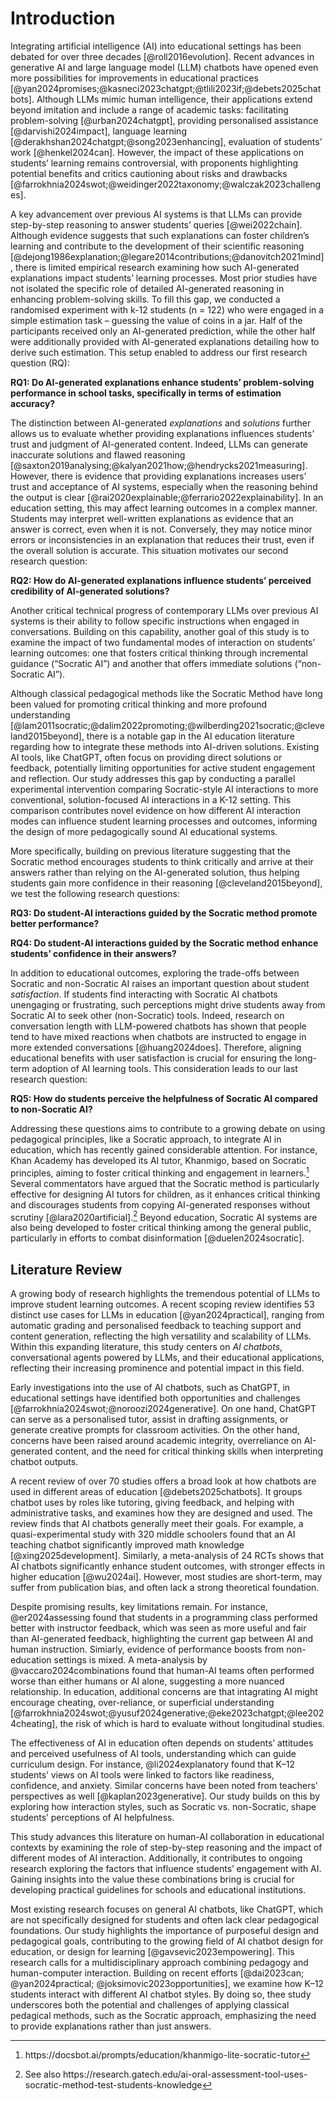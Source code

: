# Introduction

Integrating artificial intelligence (AI) into educational settings has been debated for over three decades [@roll2016evolution]. Recent advances in generative AI and large language model (LLM) chatbots have opened even more possibilities for improvements in educational practices [@yan2024promises;@kasneci2023chatgpt;@tlili2023if;@debets2025chatbots]. Although LLMs mimic human intelligence, their applications extend beyond imitation and include a range of academic tasks: facilitating problem-solving [@urban2024chatgpt], providing personalised assistance [@darvishi2024impact], language learning [@derakhshan2024chatgpt;@song2023enhancing], evaluation of students' work [@henkel2024can]. However, the impact of these applications on students' learning remains controversial, with proponents highlighting potential benefits and critics cautioning about risks and drawbacks [@farrokhnia2024swot;@weidinger2022taxonomy;@walczak2023challenges]. 

A key advancement over previous AI systems is that LLMs can provide step-by-step reasoning to answer students' queries [@wei2022chain]. Although evidence suggests that such explanations can foster children's learning and contribute to the development of their scientific reasoning [@dejong1986explanation;@legare2014contributions;@danovitch2021mind], there is limited empirical research examining how such AI-generated explanations impact students' learning processes. Most prior studies have not isolated the specific role of detailed AI-generated reasoning in enhancing problem-solving skills. To fill this gap, we conducted a randomised experiment with k-12 students (n = 122) who were engaged in a simple estimation task -- guessing the value of coins in a jar. Half of the participants received only an AI-generated prediction, while the other half were additionally provided with AI-generated explanations detailing how to derive such estimation. This setup enabled to address our first research question (RQ): 

**RQ1: Do AI-generated explanations enhance students' problem-solving performance in school tasks, specifically in terms of estimation accuracy?** 

The distinction between AI-generated *explanations* and *solutions* further allows us to evaluate whether providing explanations influences students' trust and judgment of AI-generated content. Indeed, LLMs can generate inaccurate solutions and flawed reasoning [@saxton2019analysing;@kalyan2021how;@hendrycks2021measuring]. However, there is evidence that providing explanations increases users' trust and acceptance of AI systems, especially when the reasoning behind the output is clear [@rai2020explainable;@ferrario2022explainability]. In an education setting, this may affect learning outcomes in a complex manner. Students may interpret well-written explanations as evidence that an answer is correct, even when it is not. Conversely, they may notice minor errors or inconsistencies in an explanation that reduces their trust, even if the overall solution is accurate. This situation motivates our second research question:

**RQ2: How do AI-generated explanations influence students' perceived credibility of AI-generated solutions?**

Another critical technical progress of contemporary LLMs over previous AI systems is their ability to follow specific instructions when engaged in conversations.  Building on this capability, another goal of this study is to examine the impact of two fundamental modes of interaction on students' learning outcomes: one that fosters critical thinking through incremental guidance ("Socratic AI") and another that offers immediate solutions ("non-Socratic AI").

Although classical pedagogical methods like the Socratic Method have long been valued for promoting critical thinking and more profound understanding [@lam2011socratic;@dalim2022promoting;@wilberding2021socratic;@cleveland2015beyond], there is a notable gap in the AI education literature regarding how to integrate these methods into AI-driven solutions. Existing AI tools, like ChatGPT, often focus on providing direct solutions or feedback, potentially limiting opportunities for active student engagement and reflection. Our study addresses this gap by conducting a parallel experimental intervention comparing Socratic-style AI interactions to more conventional, solution-focused AI interactions in a K-12 setting. This comparison contributes novel evidence on how different AI interaction modes can influence student learning processes and outcomes, informing the design of more pedagogically sound AI educational systems.

More specifically, building on previous literature suggesting that the Socratic method encourages students to think critically and arrive at their answers rather than relying on the AI-generated solution, thus helping students gain more confidence in their reasoning [@cleveland2015beyond], we test the following research questions: 

**RQ3: Do student-AI interactions guided by the Socratic method promote better performance?** 

**RQ4: Do student-AI interactions guided by the Socratic method enhance students' confidence in their answers?** 

In addition to educational outcomes, exploring the trade-offs between Socratic and non-Socratic AI raises an important question about student *satisfaction*. If students find interacting with Socratic AI chatbots unengaging or frustrating, such perceptions might drive students away from Socratic AI to seek other (non-Socratic) tools. Indeed, research on conversation length with LLM-powered chatbots has shown that people tend to have mixed reactions when chatbots are instructed to engage in more extended conversations [@huang2024does]. Therefore, aligning educational benefits with user satisfaction is crucial for ensuring the long-term adoption of AI learning tools. This consideration leads to our last research question:

**RQ5: How do students perceive the helpfulness of Socratic AI compared to non-Socratic AI?**

<!-- In this study, we use a randomised experiment to investigate these questions. For  by collecting detailed information about students' conversation logs and length with LLM-based chatbot, which we combine with self-reported data -->

Addressing these questions aims to contribute to a growing debate on using pedagogical principles, like a Socratic approach, to integrate AI in education, which has recently gained considerable attention. For instance, Khan Academy has developed its AI tutor, Khanmigo, based on Socratic principles, aiming to foster critical thinking and engagement in learners.^[https://docsbot.ai/prompts/education/khanmigo-lite-socratic-tutor] Several commentators have argued that the Socratic method is particularly effective for designing AI tutors for children, as it enhances critical thinking and discourages students from copying AI-generated responses without scrutiny [@lara2020artificial].^[See also https://research.gatech.edu/ai-oral-assessment-tool-uses-socratic-method-test-students-knowledge] Beyond education, Socratic AI systems are also being developed to foster critical thinking among the general public, particularly in efforts to combat disinformation [@duelen2024socratic].

## Literature Review

A growing body of research highlights the tremendous potential of LLMs to improve student learning outcomes. A recent scoping review identifies 53 distinct use cases for LLMs in education [@yan2024practical], ranging from automatic grading and personalised feedback to teaching support and content generation, reflecting the high versatility and scalability of LLMs. Within this expanding literature, this study centers on *AI chatbots*, conversational agents powered by LLMs, and their educational applications, reflecting their increasing prominence and potential impact in this field.

Early investigations into the use of AI chatbots, such as ChatGPT, in educational settings have identified both opportunities and challenges [@farrokhnia2024swot;@noroozi2024generative]. On one hand, ChatGPT can serve as a personalised tutor, assist in drafting assignments, or generate creative prompts for classroom activities. On the other hand, concerns have been raised around academic integrity, overreliance on AI-generated content, and the need for critical thinking skills when interpreting chatbot outputs. 

A recent review of over 70 studies offers a broad look at how chatbots are used in different areas of education [@debets2025chatbots]. It groups chatbot uses by roles like tutoring, giving feedback, and helping with administrative tasks, and examines how they are designed and used. The review finds that AI chatbots generally meet their goals. For example, a quasi-experimental study with 320 middle schoolers found that an AI teaching chatbot significantly improved math knowledge [@xing2025development]. Similarly, a meta-analysis of 24 RCTs shows that AI chatbots significantly enhance student outcomes, with stronger effects in higher education [@wu2024ai]. However, most studies are short-term, may suffer from publication bias, and often lack a strong theoretical foundation. 

Despite promising results, key limitations remain. For instance, @er2024assessing found that students in a programming class performed better with instructor feedback, which was seen as more useful and fair than AI-generated feedback, highlighting the current gap between AI and human instruction. Simiarly, evidence of performance boosts from non-education settings is mixed. A meta-analysis by @vaccaro2024combinations found that human-AI teams often performed worse than either humans or AI alone, suggesting a more nuanced relationship. In education, additional concerns are that intagrating AI might encourage cheating, over-reliance, or superficial understanding [@farrokhnia2024swot;@yusuf2024generative;@eke2023chatgpt;@lee2024cheating], the risk of which is hard to evaluate without longitudinal studies.

The effectiveness of AI in education often depends on students' attitudes and perceived usefulness of AI tools, understanding which can guide curriculum design. For instance, @li2024explanatory found that K–12 students’ views on AI tools were linked to factors like readiness, confidence, and anxiety. Similar concerns have been noted from teachers' perspectives as well [@kaplan2023generative]. Our study builds on this by exploring how interaction styles, such as Socratic vs. non-Socratic, shape students' perceptions of AI helpfulness.

This study advances this literature on human-AI collaboration in educational contexts by examining the role of step-by-step reasoning and the impact of different modes of AI interaction. Additionally, it contributes to ongoing research exploring the factors that influence students' engagement with AI. Gaining insights into the value these combinations bring is crucial for developing practical guidelines for schools and educational institutions.

Most existing research focuses on general AI chatbots, like ChatGPT, which are not specifically designed for students and often lack clear pedagogical foundations. Our study highlights the importance of purposeful design and pedagogical goals, contributing to the growing field of AI chatbot design for education, or design for learning [@gavsevic2023empowering]. This research calls for a multidisciplinary approach combining pedagogy and human-computer interaction. Building on recent efforts [@dai2023can; @yan2024practical; @joksimovic2023opportunities], we examine how K–12 students interact with different AI chatbot styles. By doing so, thee study underscores both the potential and challenges of applying classical pedagical methods, such as the Socratic approach, emphasizing the need to provide explanations rather than just answers.
